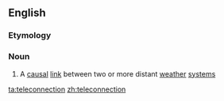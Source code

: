==English==

===Etymology===
{{prefix|tele|connection|lang=en}}

===Noun===
{{en-noun}}

# {{context|meteorology|lang=en}} A [[causal]] [[link]] between two or more distant [[weather]] [[system]]s

[[ta:teleconnection]]
[[zh:teleconnection]]